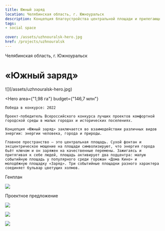 ```yaml
---
title: Южный заряд
location: Челябинская область, г. Южноуральск
description: Концепция благоустройства центральной площади и прилегающей к ней части ул. Мира
tags:
- social space
    
cover: /assets/uzhnouralsk-hero.jpg
href: /projects/uzhnouralsk
---
```


Челябинская область, г. Южноуральск

# «Южный заряд»

<Wide>
    ![](/assets/uzhnouralsk-hero.jpg)
</Wide>

<Hero
    area={"1,98 га"}
    budget={"146,7 млн"}
>
    Победа в конкурсе: 2022  

    Проект-победитель Всероссийского конкурса лучших проектов комфортной городской среды в малых городах и исторических поселениях.

    Концепция «Южный заряд» заключается во взаимодействии различных видов энергии: энергии человека, города и природы.

    Главное пространство — это центральная площадь. Сухой фонтан и эксцентрическое мощение на площади символизируют, что энергия города бьёт ключом и он заряжен на качественные перемены. Зажигаясь и притягивая к себе людей, площадь активирует два подцентра: малую событийную площадь у популярного среди горожан «Дома Кино» и молодёжную площадку «Заряд». Три событийные площадки разного характера соединяет бульвар цветущих холмов.
</Hero>

Генплан

![](/assets/uzhnouralsk-00.jpg)

Проектное предложение

![](/assets/uzhnouralsk-01.jpg)

![](/assets/uzhnouralsk-02.jpg)

![](/assets/uzhnouralsk-03.jpg)


